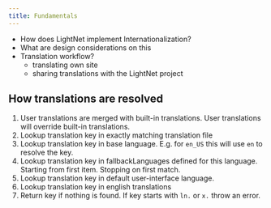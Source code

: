 ```yaml
---
title: Fundamentals
---
```


- How does LightNet implement Internationalization?
- What are design considerations on this
- Translation workflow?
    - translating own site
    - sharing translations with the LightNet project

## How translations are resolved

1. User translations are merged with built-in translations. User translations will override built-in translations.
2. Lookup translation key in exactly matching translation file
3. Lookup translation key in base language. E.g. for `en_US` this will use `en` to resolve the key.
4. Lookup translation key in fallbackLanguages defined for this language. Starting from first item. Stopping on first match.
5. Lookup translation key in default user-interface language. 
6. Lookup translation key in english translations
7. Return key if nothing is found. If key starts with `ln.` or `x.` throw an error.